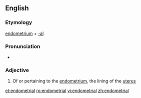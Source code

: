 ==English==

===Etymology===
[[endometrium]] + [[-al]]

===Pronunciation===
* {{IPA|ˌendəˈmiːtri.əl|lang=en}}

===Adjective===
{{en-adj|-}}

# Of or pertaining to the [[endometrium]], the lining of the [[uterus]]

[[et:endometrial]]
[[ro:endometrial]]
[[vi:endometrial]]
[[zh:endometrial]]
